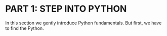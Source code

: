 
# PART 1: STEP INTO PYTHON

In this section we gently introduce Python fundamentals. But first, we have to find the Python.